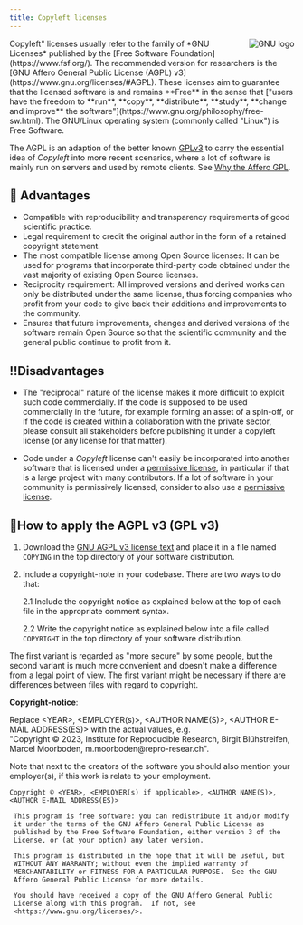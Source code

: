 ```yaml
---
title: Copyleft licenses
---
```



<Image src={gnu} alt="GNU logo" class="img-top" style="float:right;margin-left:10px;"/>
Copyleft" licenses usually refer to the family of *GNU Licenses* published by the [Free Software Foundation](https://www.fsf.org/). The recommended version for researchers is the [GNU Affero General Public License (AGPL) v3](https://www.gnu.org/licenses/#AGPL). These licenses aim to guarantee that the licensed software is and remains **Free** in the sense that ["users have the freedom to **run**, **copy**, **distribute**, **study**, **change and improve** the software"](https://www.gnu.org/philosophy/free-sw.html). The GNU/Linux operating system (commonly called "Linux") is Free Software.

The AGPL is an adaption of the better known [GPLv3](https://www.gnu.org/licenses/quick-guide-gplv3.html) to carry the essential idea of *Copyleft* into more recent scenarios, where a lot of software is mainly run on servers and used by remote clients. See [Why the Affero GPL](https://www.gnu.org/licenses/why-affero-gpl.html).

## 🚀 Advantages

+ Compatible with reproducibility and transparency requirements of good scientific practice.
+ Legal requirement to credit the original author in the form of a retained copyright statement.
+ The most compatible license among Open Source licenses: It can be used for programs that incorporate third-party code obtained under the vast majority of existing Open Source licenses.
+ Reciprocity requirement: All improved versions and derived works can only be distributed under the same license, thus forcing companies who profit from your code to give back their additions and improvements to the community.
+ Ensures that future improvements, changes and derived versions of the software remain Open Source so that the scientific community and the general public continue to profit from it. 

## ‼️Disadvantages

+ The "reciprocal" nature of the license makes it more difficult to exploit such code commercially. If the code is supposed to be used commercially in the future, for example forming an asset of a spin-off, or if the code is created within a collaboration with the private sector, please consult all stakeholders before publishing it under a copyleft license (or any license for that matter).

+ Code under a *Copyleft* license can't easily be incorporated into another software that is licensed under a [permissive license](https://git-int.thuenen.de/rdm/info/-/wikis/Guide-to-Research-Software-Licensing/Permissive-License), in particular if that is a large project with many contributors. If a lot of software in your community is permissively licensed, consider to also use a [permissive license](https://git-int.thuenen.de/rdm/info/-/wikis/Guide-to-Research-Software-Licensing/Permissive-License).

## 📝How to apply the AGPL v3 (GPL v3)

1. Download the [GNU AGPL v3 license
text](https://www.gnu.org/licenses/agpl-3.0.txt) and place it in a file named
`COPYING` in the top directory of your software distribution.

2. Include a copyright-note in your codebase. There are two ways to do that:

   2.1 Include the copyright notice as explained below at the top of each file in the appropriate comment syntax.

   2.2 Write the copyright notice as explained below into a file called `COPYRIGHT` in the top directory of your software distribution.

The first variant is regarded as "more secure" by some people, but the second variant is much more convenient and doesn't make a difference from a legal point of view. The first variant might be necessary if there are differences between files with regard to copyright. 

**Copyright-notice**:

Replace \<YEAR\>, \<EMPLOYER(s)\>, \<AUTHOR NAME(S)\>, \<AUTHOR E-MAIL ADDRESS(ES)\> with the actual values,
   e.g.     
"Copyright © 2023, Institute for Reproducible Research, Birgit Blühstreifen, Marcel Moorboden, m.moorboden\@repro-resear.ch".

Note that next to the creators of the software you should also mention your
employer(s), if this work is relate to your employment.
	
  ```
 Copyright © <YEAR>, <EMPLOYER(s) if applicable>, <AUTHOR NAME(S)>, <AUTHOR E-MAIL ADDRESS(ES)>

   This program is free software: you can redistribute it and/or modify
   it under the terms of the GNU Affero General Public License as
   published by the Free Software Foundation, either version 3 of the
   License, or (at your option) any later version.

   This program is distributed in the hope that it will be useful, but
   WITHOUT ANY WARRANTY; without even the implied warranty of
   MERCHANTABILITY or FITNESS FOR A PARTICULAR PURPOSE.  See the GNU
   Affero General Public License for more details.

   You should have received a copy of the GNU Affero General Public
   License along with this program.  If not, see
   <https://www.gnu.org/licenses/>.
```
    			

